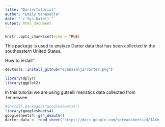 ```yaml
---
title: "DarterTutorial"
author: "Emily Vanaselja"
date: "`r Sys.Date()`"
output: html_document
---
```


```r
knitr::opts_chunk$set(echo = TRUE)
```


This package is used to analyze Darter data that has been collected in the southeastern United States. 

How to install"
```r

devtools::install_github("evanaselja/darter.pkg")

library(dplyr)
library(ggplot2)
```

In this tutorial we are using gutselli meristics data collected from Tennessee. 

```r
#install.packages("googlesheets4")
library(googlesheets4)
googlesheets4::gs4_deauth()
darter_data <- read_sheet("https://docs.google.com/spreadsheets/d/14Xv_bXq3fkIV_zHmRY6dwJZF735Ba9p5YJLQ2wDR0FA/edit?usp=sharing")
```

